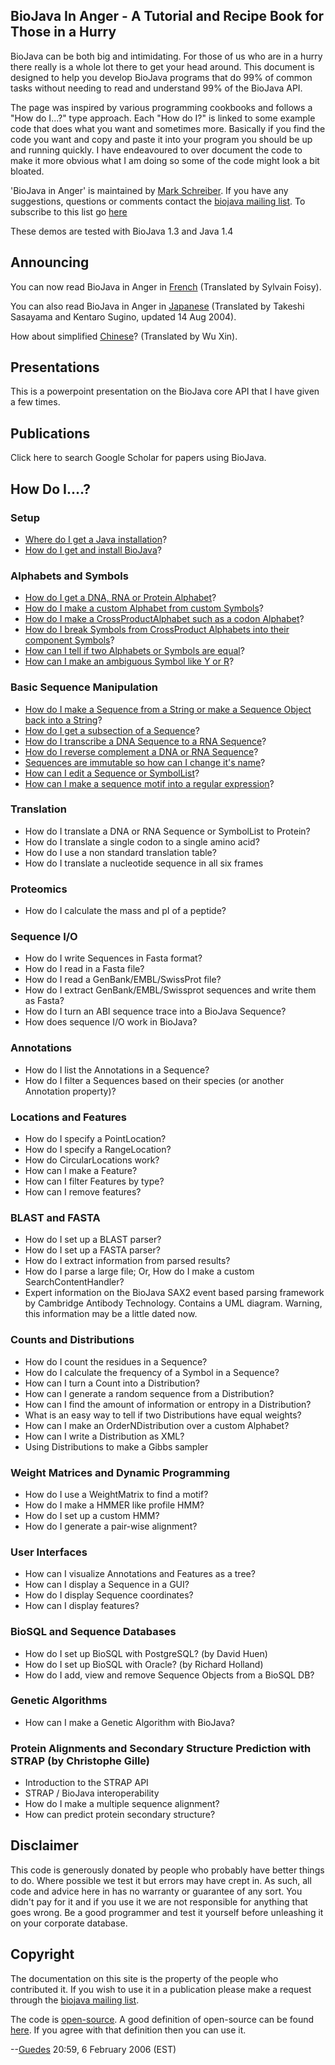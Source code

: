 == BioJava In Anger - A Tutorial and Recipe Book for Those in a Hurry ==

BioJava can be both big and intimidating. For those of us who are in a hurry there really is a whole lot there to get your head around. This document is designed to help you develop BioJava programs that do 99% of common tasks without needing to read and understand 99% of the BioJava API.

The page was inspired by various programming cookbooks and follows a "How do I...?" type approach. Each "How do I?" is linked to some example code that does what you want and sometimes more. Basically if you find the code you want and copy and paste it into your program you should be up and running quickly. I have endeavoured to over document the code to make it more obvious what I am doing so some of the code might look a bit bloated.

'BioJava in Anger' is maintained by [[User:Mark|Mark Schreiber]]. If you have any suggestions, questions or comments contact the [mailto:biojava-l@biojava.org biojava mailing list]. To subscribe to this list go [http://biojava.org/mailman/listinfo/biojava-l here]

These demos are tested with BioJava 1.3 and Java 1.4

== Announcing ==

You can now read BioJava in Anger in [[Biojava:CookbookFrench|French]] (Translated by Sylvain Foisy).

You can also read BioJava in Anger in [http://www.geocities.jp/bio_portal/bj_in_anger_ja/ Japanese] (Translated by Takeshi Sasayama and Kentaro Sugino, updated 14 Aug 2004).

How about simplified [http://www.cbi.pku.edu.cn/chinese/documents/PUMA/biojava/index-cn.html Chinese]? (Translated by Wu Xin).

== Presentations ==

This is a powerpoint presentation on the BioJava core API that I have given a few times.

== Publications ==

Click here to search Google Scholar for papers using BioJava.

== How Do I....? ==

=== Setup ===

* [http://java.sun.com/downloads/ Where do I get a Java installation]?
* [[BioJava:GetStarted|How do I get and install BioJava]]?

=== Alphabets and Symbols ===

* [[Biojava:Cookbook:Alphabets|How do I get a DNA, RNA or Protein Alphabet]]?
* [[Biojava:Cookbook:Alphabets:Custom|How do I make a custom Alphabet from custom Symbols]]?
* [[Biojava:Cookbook:Alphabets:CrossProduct|How do I make a CrossProductAlphabet such as a codon Alphabet]]?
* [[Biojava:Cookbook:Alphabets:Component|How do I break Symbols from CrossProduct Alphabets into their component Symbols]]?
* [[Biojava:Cookbook:Alphabets:Cononical|How can I tell if two Alphabets or Symbols are equal]]?
* [[Biojava:Cookbook:Alphabets:Ambiguous|How can I make an ambiguous Symbol like Y or R]]?

=== Basic Sequence Manipulation ===

* [[Biojava:Cookbook:Sequence|How do I make a Sequence from a String or make a Sequence Object back into a String]]?
* [[Biojava:Cookbook:Sequence:SubSequence|How do I get a subsection of a Sequence]]?
* [[Biojava:Cookbook:Sequence:Transcribe|How do I transcribe a DNA Sequence to a RNA Sequence]]?
* [[Biojava:Cookbook:Sequence:Reverse|How do I reverse complement a DNA or RNA Sequence]]?
* [[Biojava:Cookbook:Sequence:ChangeName|Sequences are immutable so how can I change it's name]]?
* [[Biojava:Cookbook:Sequence:Edit|How can I edit a Sequence or SymbolList]]?
* [[Biojava:Cookbook:Sequence:Regex|How can I make a sequence motif into a regular expression]]?

=== Translation ===

* How do I translate a DNA or RNA Sequence or SymbolList to Protein?
* How do I translate a single codon to a single amino acid?
* How do I use a non standard translation table?
* How do I translate a nucleotide sequence in all six frames

=== Proteomics ===

* How do I calculate the mass and pI of a peptide?

=== Sequence I/O ===

* How do I write Sequences in Fasta format?
* How do I read in a Fasta file?
* How do I read a GenBank/EMBL/SwissProt file?
* How do I extract GenBank/EMBL/Swissprot sequences and write them as Fasta?
* How do I turn an ABI sequence trace into a BioJava Sequence?
* How does sequence I/O work in BioJava?

=== Annotations ===

* How do I list the Annotations in a Sequence?
* How do I filter a Sequences based on their species (or another Annotation property)?

=== Locations and Features ===

* How do I specify a PointLocation?
* How do I specify a RangeLocation?
* How do CircularLocations work?
* How can I make a Feature?
* How can I filter Features by type?
* How can I remove features?

=== BLAST and FASTA ===

* How do I set up a BLAST parser?
* How do I set up a FASTA parser?
* How do I extract information from parsed results?
* How do I parse a large file; Or, How do I make a custom SearchContentHandler?
* Expert information on the BioJava SAX2 event based parsing framework by Cambridge Antibody Technology. Contains a UML diagram. Warning, this information may be a little dated now.

=== Counts and Distributions ===

* How do I count the residues in a Sequence?
* How do I calculate the frequency of a Symbol in a Sequence?
* How can I turn a Count into a Distribution?
* How can I generate a random sequence from a Distribution?
* How can I find the amount of information or entropy in a Distribution?
* What is an easy way to tell if two Distributions have equal weights?
* How can I make an OrderNDistribution over a custom Alphabet?
* How can I write a Distribution as XML?
* Using Distributions to make a Gibbs sampler 

=== Weight Matrices and Dynamic Programming ===

* How do I use a WeightMatrix to find a motif?
* How do I make a HMMER like profile HMM?
* How do I set up a custom HMM?
* How do I generate a pair-wise alignment?

=== User Interfaces ===

* How can I visualize Annotations and Features as a tree?
* How can I display a Sequence in a GUI?
* How do I display Sequence coordinates?
* How can I display features?

=== BioSQL and Sequence Databases ===

* How do I set up BioSQL with PostgreSQL? (by David Huen)
* How do I set up BioSQL with Oracle? (by Richard Holland)
* How do I add, view and remove Sequence Objects from a BioSQL DB?

=== Genetic Algorithms ===

* How can I make a Genetic Algorithm with BioJava?

=== Protein Alignments and Secondary Structure Prediction with STRAP (by Christophe Gille) ===

* Introduction to the STRAP API
* STRAP / BioJava interoperability
* How do I make a multiple sequence alignment?
* How can predict protein secondary structure?

== Disclaimer ==

This code is generously donated by people who probably have better things to do. Where possible we test it but errors may have crept in. As such, all code and advice here in has no warranty or guarantee of any sort. You didn't pay for it and if you use it we are not responsible for anything that goes wrong. Be a good programmer and test it yourself before unleashing it on your corporate database.

== Copyright ==

The documentation on this site is the property of the people who contributed it. If you wish to use it in a publication please make a request through the [mailto:biojava-l@biojava.org biojava mailing list].

The code is [[wp:Open source|open-source]]. A good definition of open-source can be found [http://www.opensource.org/docs/definition_plain.php here]. If you agree with that definition then you can use it.


--[[User:Guedes|Guedes]] 20:59, 6 February 2006 (EST)